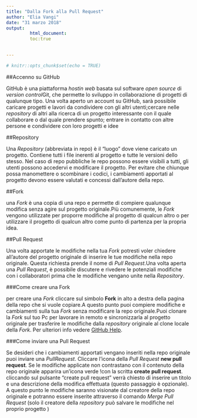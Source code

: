---
title: "Dalla Fork alla Pull Request"
author: "Elia Vangi"
date: "31 marzo 2018"
output:
         html_document:
         toc:true

         
---
```{r setup, include=FALSE}
# knitr::opts_chunk$set(echo = TRUE)
```
##Accenno su GitHub

GitHub è una piattaforma *hostin web* basata sul software *open source* di *version control*Git, che permette lo sviluppo in collaborazione di progetti di qualunque tipo.
Una volta aperto un account su GitHub, sarà possibile caricare progetti e lavori da condividere con gli altri utenti;cercare nelle *repository* di altri alla ricerca di un progetto interessante con il quale collaborare o dal quale prendere spunto; entrare in contatto con altre persone e condividere con loro progetti e idee

##Repository

Una *Repository* (abbreviata in repo) è il "luogo" dove viene caricato un progetto. Contiene tutti i file inerenti al progetto e tutte le versioni dello stesso. Nel caso di repo pubbliche le repo possono essere visibili a tutti, gli utenti possono accedervi e modificare il progetto. Per evitare che chiunque possa manomettere o scombinare i codici, i cambiamenti apportati al progetto devono essere valutati e concessi dall'autore della repo.

##Fork

una *Fork* è una copia di una repo e permette di compiere qualunque modifica senza agire sul progetto originale.Più comunemente, le *Fork* vengono utilizzate per proporre modifiche al progetto di qualcun altro o per utilizzare il progetto di qualcun altro come punto di partenza per la propria idea.

##Pull Request

Una volta apportate le modifiche nella tua *Fork* potresti voler chiedere all'autore del progetto originale di inserire le tue modifiche nella repo originale. Questa richiesta prende il nome di *Pull Request*.Una volta aperta una *Pull Request*, è possibile discutere e rivedere le potenziali modifiche con i collaboratori prima che le modifiche vengano unite nella *Repository*.

###Come creare una Fork

per creare una *Fork* cliccare sul simbolo **Fork** in alto a destra della pagina della repo che si vuole copiare.A questo punto puoi compiere modifiche e cambiamenti sulla tua *Fork* senza modificare la repo originale.Puoi clonare la *Fork* sul tuo Pc per lavorare in remoto e sincronizzarla al progetto originale per trasferire le modifiche dalla *repository* originale al clone locale della *Fork*. Per ulteriori info vedere [GitHub Help](https://help.github.com/articles/fork-a-repo/). 

###Come inviare una Pull Request

Se desideri che i cambiamenti apportati vengano inseriti nella repo originale puoi inviare una *PullRequest*. Cliccare l'icona della *Pull Request* **new pull request**. Se le modifiche applicate non contrastano con il contenuto della repo originale apparira un'icona verde !con la scritta **create pull request**. cliccando sul pulsante "create pull request" verrà chiesto di inserire un titolo  e una descrizione della modifica effettuata (questo passaggio è opzionale). 
A questo punto le modifiche saranno visionate dal creatore della repo originale e potranno essere inserite attraverso il comando *Merge Pull Request* (solo il creatore della *repository* può salvare le modifiche nel proprio progetto )
